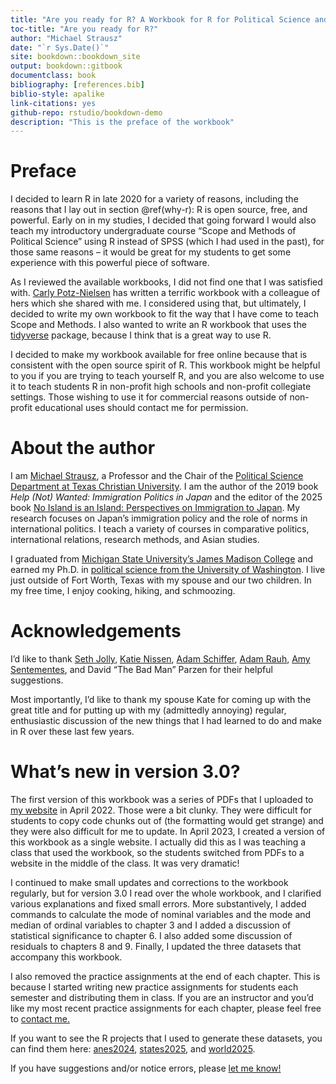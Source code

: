 ```yaml
---
title: "Are you ready for R? A Workbook for R for Political Science and Beyond: Version 3.0"
toc-title: "Are you ready for R?"
author: "Michael Strausz"
date: "`r Sys.Date()`"
site: bookdown::bookdown_site
output: bookdown::gitbook
documentclass: book
bibliography: [references.bib]
biblio-style: apalike
link-citations: yes
github-repo: rstudio/bookdown-demo
description: "This is the preface of the workbook"
---
```


# Preface {.unnumbered}

I decided to learn R in late 2020 for a variety of reasons, including the reasons that I lay out in section \@ref(why-r): R is open source, free, and powerful. Early on in my studies, I decided that going forward I would also teach my introductory undergraduate course "Scope and Methods of Political Science" using R instead of SPSS (which I had used in the past), for those same reasons -- it would be great for my students to get some experience with this powerful piece of software.

As I reviewed the available workbooks, I did not find one that I was satisfied with. <a href="https://www.carlypotznielsen.com/">Carly Potz-Nielsen</a> has written a terrific workbook with a colleague of hers which she shared with me. I considered using that, but ultimately, I decided to write my own workbook to fit the way that I have come to teach Scope and Methods. I also wanted to write an R workbook that uses the <a href="https://www.tidyverse.org/">tidyverse</a> package, because I think that is a great way to use R.

I decided to make my workbook available for free online because that is consistent with the open source spirit of R. This workbook might be helpful to you if you are trying to teach yourself R, and you are also welcome to use it to teach students R in non-profit high schools and non-profit collegiate settings. Those wishing to use it for commercial reasons outside of non-profit educational uses should contact me for permission.

# About the author {.unnumbered}

I am <a href="https://www.michaelstrausz.com/">Michael Strausz</a>, a Professor and the Chair of the <a href="https://addran.tcu.edu/political-science/index.php">Political Science Department at Texas Christian University</a>. I am the author of the 2019 book *Help (Not) Wanted: Immigration Politics in Japan* and the editor of the 2025 book <a href="https://uhpress.hawaii.edu/title/no-island-is-an-island-perspectives-on-immigration-to-japan">No Island is an Island: Perspectives on Immigration to Japan</a>. My research focuses on Japan’s immigration policy and the role of norms in international politics. I teach a variety of courses in comparative politics, international relations, research methods, and Asian studies. 

I graduated from <a href="https://jmc.msu.edu/">Michigan State University’s James Madison College</a> and earned my Ph.D. in <a href="https://www.polisci.washington.edu/">political science from the University of Washington</a>. I live just outside of Fort Worth, Texas with my spouse and our two children. In my free time, I enjoy cooking, hiking, and schmoozing.


# Acknowledgements {.unnumbered}

I'd like to thank <a href="https://www.maxwell.syr.edu/directory/seth-jolly">Seth Jolly</a>, <a href="https://lsa.umich.edu/polisci/people/graduate-students/nissenk.html">Katie Nissen</a>, <a href="https://addran.tcu.edu/view/adam-schiffer">Adam Schiffer</a>, <a href="https://lsa.umich.edu/polisci/people/graduate-students/amrauh.html">Adam Rauh</a>, <a href="https://www.queens.edu/artsci/campus-directory/amy-sentementes-phd/">Amy Sentementes</a>, and David "The Bad Man" Parzen for their helpful suggestions.

Most importantly, I'd like to thank my spouse Kate for coming up with the great title and for putting up with my (admittedly annoying) regular, enthusiastic discussion of the new things that I had learned to do and make in R over these last few years.

# What's new in version 3.0? {.unnumbered}

The first version of this workbook was a series of PDFs that I uploaded to <a href="https://www.michaelstrausz.com/">my website</a> in April 2022. Those were a bit clunky. They were difficult for students to copy code chunks out of (the formatting would get strange) and they were also difficult for me to update. In April 2023, I created a version of this workbook as a single website. I actually did this as I was teaching a class that used the workbook, so the students switched from PDFs to a website in the middle of the class. It was very dramatic!

I continued to make small updates and corrections to the workbook regularly, but for version 3.0 I read over the whole workbook, and I clarified various explanations and fixed small errors. More substantively, I added commands to calculate the mode of nominal variables and the mode and median of ordinal variables to chapter 3 and I added a discussion of statistical significance to chapter 6. I also added some discussion of residuals to chapters 8 and 9. Finally, I updated the three datasets that accompany this workbook. 

I also removed the practice assignments at the end of each chapter. This is because I started writing new practice assignments for students each semester and distributing them in class. If you are an instructor and you'd like my most recent practice assignments for each chapter, please feel free to <a href="https://www.michaelstrausz.com/contact">contact me.</a>

If you want to see the R projects that I used to generate these datasets, you can find them here: <a href="https://github.com/strauszm/ANES2024">anes2024</a>, <a href="https://github.com/strauszm/States2025">states2025</a>, and <a href="https://github.com/strauszm/World2025">world2025</a>.

If you have suggestions and/or notice errors, please <a href="https://www.michaelstrausz.com/contact">let me know!</a>

